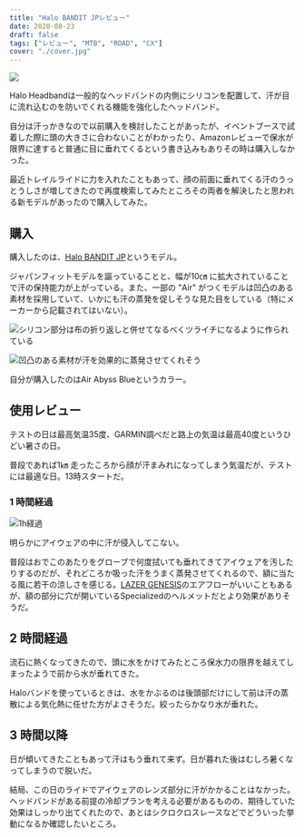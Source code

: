 ```yaml
---
title: "Halo BANDIT JPレビュー"
date: 2020-08-23
draft: false
tags: ["レビュー", "MTB", "ROAD", "CX"]
cover: "./cover.jpg"
---
```


![ ](./cover.jpg)

Halo Headbandは一般的なヘッドバンドの内側にシリコンを配置して、汗が目に流れ込むのを防いでくれる機能を強化したヘッドバンド。

自分は汗っかきなので以前購入を検討したことがあったが、イベントブースで試着した際に頭の大きさに合わないことがわかったり、Amazonレビューで保水が限界に達すると普通に目に垂れてくるという書き込みもありその時は購入しなかった。

最近トレイルライドに力を入れたこともあって、顔の前面に垂れてくる汗のうっとうしさが増してきたので再度検索してみたところその両者を解決したと思われる新モデルがあったので購入してみた。

## 購入

購入したのは、[Halo BANDIT JP](https://www.amazon.co.jp/dp/B084ZG18JW/?tag=gensobunya-22)というモデル。

ジャパンフィットモデルを謳っていることと、幅が10㎝ に拡大されていることで汗の保持能力が上がっている。また、一部の "Air" がつくモデルは凹凸のある素材を採用していて、いかにも汗の蒸発を促しそうな見た目をしている（特にメーカーから記載されてはいない）。

![シリコン部分は布の折り返しと併せてなるべくツライチになるように作られている](./silicon.jpg)

![凹凸のある素材が汗を効果的に蒸発させてくれそう](./outotsu.jpg)

自分が購入したのはAir Abyss Blueというカラー。

<LinkBox isAmazonLink url="https://www.amazon.co.jp/dp/B084ZG18JW/" />

## 使用レビュー

テストの日は最高気温35度、GARMIN調べだと路上の気温は最高40度というひどい暑さの日。

普段であれば1㎞ 走ったころから顔が汗まみれになってしまう気温だが、テストには最適な日。13時スタートだ。

### 1 時間経過

![1h経過](./review.jpg)

明らかにアイウェアの中に汗が侵入してこない。

普段はおでこのあたりをグローブで何度拭いても垂れてきてアイウェアを汚したりするのだが、それどころか吸った汗をうまく蒸発させてくれるので、額に当たる風に若干の涼しさを感じる。[LAZER GENESIS](https://www.amazon.co.jp/dp/B0824HR9NL/?tag=gensobunya-22)のエアフローがいいこともあるが、額の部分に穴が開いているSpecializedのヘルメットだとより効果がありそうだ。

## 2 時間経過

流石に熱くなってきたので、頭に水をかけてみたところ保水力の限界を越えてしまったようで前から水が垂れてきた。

Haloバンドを使っているときは、水をかぶるのは後頭部だけにして前は汗の蒸散による気化熱に任せた方がよさそうだ。絞ったらかなり水が垂れた。

## 3 時間以降

日が傾いてきたこともあって汗はもう垂れて来ず。日が暮れた後はむしろ暑くなってしまうので脱いだ。

結局、この日のライドでアイウェアのレンズ部分に汗がかかることはなかった。ヘッドバンドがある前提の冷却プランを考える必要があるものの、期待していた効果はしっかり出てくれたので、あとはシクロクロスレースなどでどういった挙動になるか確認したいところ。

<LinkBox isAmazonLink url="https://www.amazon.co.jp/dp/B07P5C596H/" />
